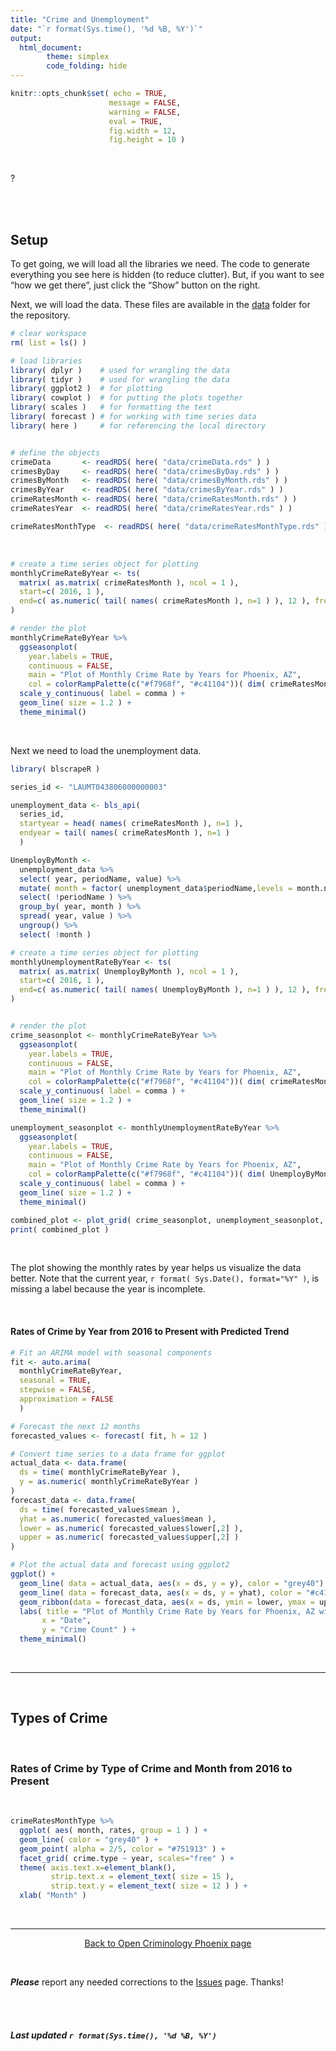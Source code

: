 ```yaml
---
title: "Crime and Unemployment"
date: "`r format(Sys.time(), '%d %B, %Y')`"
output: 
  html_document:
        theme: simplex 
        code_folding: hide
---
```


```r

knitr::opts_chunk$set( echo = TRUE, 
                      message = FALSE, 
                      warning = FALSE, 
                      eval = TRUE,
                      fig.width = 12, 
                      fig.height = 10 )

```

<br>

?

<br><br>

## Setup

To get going, we will load all the libraries we need. The code to generate everything you see here is hidden (to reduce clutter). But, if you want to see “how we get there”, just click the “Show” button on the right. 

Next, we will load the data. These files are available in the [data](https://jacobtnyoung.github.io/OpenCrimPhx/data/data) folder for the repository.


```r

# clear workspace
rm( list = ls() )

# load libraries
library( dplyr )    # used for wrangling the data
library( tidyr )    # used for wrangling the data
library( ggplot2 )  # for plotting
library( cowplot )  # for putting the plots together
library( scales )   # for formatting the text
library( forecast ) # for working with time series data
library( here )     # for referencing the local directory


# define the objects
crimeData       <- readRDS( here( "data/crimeData.rds" ) )
crimesByDay     <- readRDS( here( "data/crimesByDay.rds" ) )
crimesByMonth   <- readRDS( here( "data/crimesByMonth.rds" ) )
crimesByYear    <- readRDS( here( "data/crimesByYear.rds" ) )
crimeRatesMonth <- readRDS( here( "data/crimeRatesMonth.rds" ) )
crimeRatesYear  <- readRDS( here( "data/crimeRatesYear.rds" ) )

crimeRatesMonthType  <- readRDS( here( "data/crimeRatesMonthType.rds" ) )

```

<br>

```r

# create a time series object for plotting
monthlyCrimeRateByYear <- ts(
  matrix( as.matrix( crimeRatesMonth ), ncol = 1 ), 
  start=c( 2016, 1 ), 
  end=c( as.numeric( tail( names( crimeRatesMonth ), n=1 ) ), 12 ), frequency=12
)

# render the plot
monthlyCrimeRateByYear %>% 
  ggseasonplot(
    year.labels = TRUE,
    continuous = FALSE,
    main = "Plot of Monthly Crime Rate by Years for Phoenix, AZ",
    col = colorRampPalette(c("#f7968f", "#c41104"))( dim( crimeRatesMonth )[2] ) ) + 
  scale_y_continuous( label = comma ) +
  geom_line( size = 1.2 ) +
  theme_minimal() 


```

<br>

Next we need to load the unemployment data.

```r

library( blscrapeR )

series_id <- "LAUMT043806000000003"

unemployment_data <- bls_api( 
  series_id, 
  startyear = head( names( crimeRatesMonth ), n=1 ), 
  endyear = tail( names( crimeRatesMonth ), n=1 )
  )

UnemployByMonth <- 
  unemployment_data %>% 
  select( year, periodName, value) %>%
  mutate( month = factor( unemployment_data$periodName,levels = month.name ) ) %>% 
  select( !periodName ) %>% 
  group_by( year, month ) %>% 
  spread( year, value ) %>% 
  ungroup() %>% 
  select( !month )

# create a time series object for plotting
monthlyUnemploymentRateByYear <- ts(
  matrix( as.matrix( UnemployByMonth ), ncol = 1 ), 
  start=c( 2016, 1 ), 
  end=c( as.numeric( tail( names( UnemployByMonth ), n=1 ) ), 12 ), frequency=12
)


# render the plot
crime_seasonplot <- monthlyCrimeRateByYear %>% 
  ggseasonplot( 
    year.labels = TRUE,
    continuous = FALSE,
    main = "Plot of Monthly Crime Rate by Years for Phoenix, AZ",
    col = colorRampPalette(c("#f7968f", "#c41104"))( dim( crimeRatesMonth )[2] ) ) + 
  scale_y_continuous( label = comma ) +
  geom_line( size = 1.2 ) +
  theme_minimal() 

unemployment_seasonplot <- monthlyUnemploymentRateByYear %>% 
  ggseasonplot( 
    year.labels = TRUE,
    continuous = FALSE,
    main = "Plot of Monthly Crime Rate by Years for Phoenix, AZ",
    col = colorRampPalette(c("#f7968f", "#c41104"))( dim( UnemployByMonth )[2] ) ) + 
  scale_y_continuous( label = comma ) +
  geom_line( size = 1.2 ) +
  theme_minimal() 

combined_plot <- plot_grid( crime_seasonplot, unemployment_seasonplot, ncol = 1 )
print( combined_plot )


```


<br>

The plot showing the monthly rates by year helps us visualize the data better. Note that the current year, `r format( Sys.Date(), format="%Y" )`, is missing a label because the year is incomplete.

<br>

#### Rates of Crime by Year from 2016 to Present with Predicted Trend

```r

# Fit an ARIMA model with seasonal components
fit <- auto.arima( 
  monthlyCrimeRateByYear, 
  seasonal = TRUE, 
  stepwise = FALSE, 
  approximation = FALSE 
  )

# Forecast the next 12 months
forecasted_values <- forecast( fit, h = 12 )

# Convert time series to a data frame for ggplot
actual_data <- data.frame(
  ds = time( monthlyCrimeRateByYear ),
  y = as.numeric( monthlyCrimeRateByYear )
)
forecast_data <- data.frame(
  ds = time( forecasted_values$mean ),
  yhat = as.numeric( forecasted_values$mean ),
  lower = as.numeric( forecasted_values$lower[,2] ),
  upper = as.numeric( forecasted_values$upper[,2] )
)

# Plot the actual data and forecast using ggplot2
ggplot() +
  geom_line( data = actual_data, aes(x = ds, y = y), color = "grey40") +  # Actual data
  geom_line( data = forecast_data, aes(x = ds, y = yhat), color = "#c41104", linetype = "dashed") +  # Forecasted data
  geom_ribbon(data = forecast_data, aes(x = ds, ymin = lower, ymax = upper), alpha = 0.2) +  # Confidence interval
  labs( title = "Plot of Monthly Crime Rate by Years for Phoenix, AZ with Predicted Trend",
       x = "Date",
       y = "Crime Count" ) +
  theme_minimal()

```

<br>

----

<br>

## Types of Crime

<br>

### Rates of Crime by Type of Crime and Month from 2016 to Present

<br>

```r

crimeRatesMonthType %>% 
  ggplot( aes( month, rates, group = 1 ) ) +
  geom_line( color = "grey40" ) +
  geom_point( alpha = 2/5, color = "#751913" ) +
  facet_grid( crime.type ~ year, scales="free" ) +
  theme( axis.text.x=element_blank(), 
         strip.text.x = element_text( size = 15 ),
         strip.text.y = element_text( size = 12 ) ) +
  xlab( "Month" )

```

<br>

----

<p align="center">
[Back to Open Criminology Phoenix page](https://jacobtnyoung.github.io/OpenCrimPhx/)
</p>

<br>

***Please*** report any needed corrections to the [Issues](https://github.com/jacobtnyoung/OpenCrimPhx/issues/new) page. Thanks!

<br><br>

###### ***Last updated `r format(Sys.time(), '%d %B, %Y')`***
